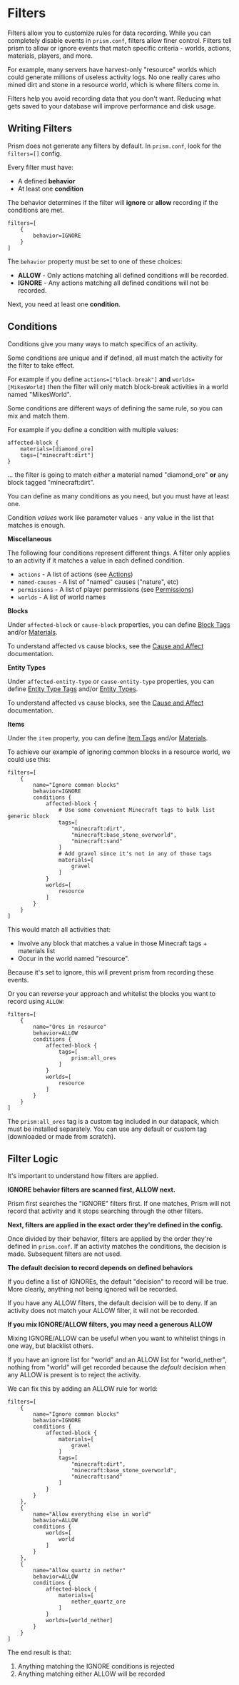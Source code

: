 
# Filters

Filters allow you to customize rules for data recording. While you can completely disable events in `prism.conf`, filters allow finer control. Filters tell prism to allow or ignore events that match specific criteria - worlds, actions, materials, players, and more.

For example, many servers have harvest-only "resource" worlds which could generate millions of useless activity logs. No one really cares who mined dirt and stone in a resource world, which is where filters come in.

Filters help you avoid recording data that you don't want. Reducing what gets saved to your database will improve performance and disk usage.

## Writing Filters

Prism does not generate any filters by default. In `prism.conf`, look for the `filters=[]` config.

Every filter must have:

* A defined **behavior**
* At least one **condition**

The behavior determines if the filter will **ignore** or **allow** recording if the conditions are met.

```hocon
filters=[
    {
        behavior=IGNORE
    }
]
```

The `behavior` property must be set to one of these choices:

* **ALLOW** - Only actions matching all defined conditions will be recorded.
* **IGNORE** - Any actions matching all defined conditions will not be recorded.

Next, you need at least one **condition**.

## Conditions

Conditions give you many ways to match specifics of an activity.

Some conditions are unique and if defined, all must match the activity for the filter to take effect. 

For example if you define `actions=["block-break"]` **and** `worlds=[MikesWorld]` then the filter will only match block-break activities in a world named "MikesWorld".

Some conditions are different ways of defining the same rule, so you can mix and match them.

For example if you define a condition with multiple values:

```hocon
affected-block {
    materials=[diamond_ore]
    tags=["minecraft:dirt"]
}
```

... the filter is going to match *either* a material named "diamond_ore" **or** any block tagged "minecraft:dirt".

You can define as many conditions as you need, but you must have at least one.

Condition *values* work like parameter values - any value in the list that matches is enough.

**Miscellaneous**

The following four conditions represent different things. A filter only applies to an activity if it matches a value in each defined condition.

* `actions` - A list of actions (see [Actions](/actions))
* `named-causes` - A list of "named" causes ("nature", etc)
* `permissions` - A list of player permissions (see [Permissions](/configuration/permissions))
* `worlds` - A list of world names

**Blocks**

Under `affected-block` or `cause-block` properties, you can define [Block Tags](https://minecraft.wiki/w/Block_tag_(Java_Edition)) and/or [Materials](https://hub.spigotmc.org/javadocs/bukkit/org/bukkit/Material.html).

To understand affected vs cause blocks, see the [Cause and Affect](/concepts/causes) documentation.

**Entity Types**

Under `affected-entity-type` or `cause-entity-type` properties, you can define [Entity Type Tags](https://minecraft.wiki/w/Entity_type_tag_(Java_Edition)) and/or [Entity Types](https://hub.spigotmc.org/javadocs/bukkit/org/bukkit/entity/EntityType.html).

To understand affected vs cause blocks, see the [Cause and Affect](/concepts/causes) documentation.

**Items**

Under the `item` property, you can define [Item Tags](https://minecraft.wiki/w/Item_tag_(Java_Edition)) and/or [Materials](https://hub.spigotmc.org/javadocs/bukkit/org/bukkit/Material.html).

To achieve our example of ignoring common blocks in a resource world, we could use this:

```hocon
filters=[
    {
        name="Ignore common blocks"
        behavior=IGNORE
        conditions {
            affected-block {
                # Use some convenient Minecraft tags to bulk list generic block
                tags=[
                    "minecraft:dirt",
                    "minecraft:base_stone_overworld",
                    "minecraft:sand"
                ]
                # Add gravel since it's not in any of those tags
                materials=[
                    gravel
                ]
            }
            worlds=[
                resource
            ]
        }
    }
]
```

This would match all activities that:

* Involve any block that matches a value in those Minecraft tags + materials list
* Occur in the world named "resource". 

Because it's set to ignore, this will prevent prism from recording these events. 

Or you can reverse your approach and whitelist the blocks you want to record using `ALLOW`:

```hocon
filters=[
    {
        name="Ores in resource"
        behavior=ALLOW
        conditions {
            affected-block {
                tags=[
                    prism:all_ores
                ]
            }
            worlds=[
                resource
            ]
        }
    }
]
```

<Callout type='info'>The `prism:all_ores` tag is a custom tag included in our datapack, which must be installed separately. You can use any default or custom tag (downloaded or made from scratch).</Callout>


## Filter Logic

It's important to understand how filters are applied.

**IGNORE behavior filters are scanned first, ALLOW next.**

Prism first searches the "IGNORE" filters first. If one matches, Prism will not record that activity and it stops searching through the other filters.

**Next, filters are applied in the exact order they're defined in the config.**

Once divided by their behavior, filters are applied by the order they're defined in `prism.conf`. If an activity matches the conditions, the decision is made. Subsequent filters are not used.

**The default decision to record depends on defined behaviors**

If you define a list of IGNOREs, the default "decision" to record will be true. More clearly, anything not being ignored will be recorded.

If you have any ALLOW filters, the default decision will be to deny. If an activity does not match your ALLOW filter, it will not be recorded.

**If you mix IGNORE/ALLOW filters, you may need a generous ALLOW**

Mixing IGNORE/ALLOW can be useful when you want to whitelist things in one way, but blacklist others.

If you have an ignore list for "world" and an ALLOW list for "world_nether", nothing from "world" will get recorded because the *default* decision when any ALLOW is present is to reject the activity.

We can fix this by adding an ALLOW rule for world:

```hocon
filters=[
    {
        name="Ignore common blocks"
        behavior=IGNORE
        conditions {
            affected-block {
                materials=[
                    gravel
                ]
                tags=[
                    "minecraft:dirt",
                    "minecraft:base_stone_overworld",
                    "minecraft:sand"
                ]
            }
        }
    },
    {
        name="Allow everything else in world"
        behavior=ALLOW
        conditions {
            worlds=[
                world
            ]
        }
    },
    {
        name="Allow quartz in nether"
        behavior=ALLOW
        conditions {
            affected-block {
                materials=[
                    nether_quartz_ore
                ]
            }
            worlds=[world_nether]
        }
    }
]
```

The end result is that:

1. Anything matching the IGNORE conditions is rejected
2. Anything matching either ALLOW will be recorded